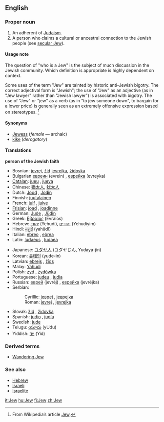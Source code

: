 {{wikipediapar|etymology of the word Jew}}
==English==
===Proper noun===
{{en-noun-reg}}

# An adherent of [[Judaism]].
# A person who claims a cultural or ancestral connection to the Jewish people (see [[secular Jew]]).

====Usage note====

The question of "who is a Jew" is the subject of much discussion in the Jewish community. Which definition is appropriate is highly dependent on context.

Some uses of the term "Jew" are tainted by historic anti-Jewish bigotry. The correct adjectival form is "Jewish"; the use of "Jew" as an adjective (as in "Jew lawyer" rather than "Jewish lawyer") is associated with bigotry. The use of "Jew" or "jew" as a verb (as in "to jew someone down", to bargain for a lower price) is generally seen as an extremely offensive expression based on stereotypes. <ref name="Wikipedia">From Wikipedia’s article [[w:Jew|Jew]].</ref>

====Synonyms====
*[[Jewess]] (''female'' — archaic)
*[[kike]] (''derogatory'')

====Translations====
'''person of the Jewish faith'''
{{top}}
*Bosnian: [[jevrej#Bosnian|jevrej]], [[žid#Bosnian|žid]] {{m}} [[jevrejka#Bosnian|jevrejka]], [[židovka#Bosnian|židovka]] {{f}}
*Bulgarian [[евреин]] (evrein) {{m}}, [[еврейка]] (evreyka) {{f}}
*[[Catalan]]: [[jueu]] {{m}}, [[jueva]] {{f}}
*Chinese: [[猶太人]], [[犹太人]]
*Dutch: [[Jood]] {{m}}, [[Jodin]] {{f}}<!-- should be cap'd.-->
*Finnish: [[juutalainen]]
*French: [[juif]] {{m}}, [[juive]] {{f}}
*[[Frisian]]: [[joad]] {{m}}, [[joadinne]] {{f}}
*German: [[Jude]] {{m}}, [[Jüdin]] {{f}}
*Greek: [[Εβραίος]] (Evraíos) {{m}}
*Hebrew: [[יהודי]] (Yehudi), [[יהודים]] (Yehudiyim) {{p}}
*Hindi: [[यहूदी]] (yahūdī)
*Italian: [[ebreo]] {{m}}, [[ebrea]] {{f}}
*Latin: [[Iudaeus]] {{m}}, [[Iudaea]] {{f}}
{{mid}}
*Japanese: [[ユダヤ人]] (ユダヤじん, Yudaya-jin)
*Korean: [[유태인]] (yude-in)
*Latvian: [[ebrejs]] {{m}}, [[žīds]] {{m}}
*Malay: [[Yahudi]]
*Polish: [[żyd]] {{m}}, [[żydówka]] {{f}}
*Portuguese: [[judeu]] {{m}}, [[judia]] {{f}}
*Russian: [[еврей]] (jevréj) {{m}}, [[еврейка]] (jevréjka) {{f}}
*Serbian:
*:Cyrillic: [[јевреј#Serbian|јевреј]] {{m}}, [[јеврејка#Serbian|јеврејка]] {{f}}
*:Roman: [[jevrej#Serbian|jevrej]] {{m}}, [[jevrejka#Serbian|jevrejka]] {{f}}
*Slovak: [[žid]] {{m}}, [[židovka]] {{f}}
*Spanish: [[judío]] {{m}}, [[judía]] {{f}}
*Swedish: [[jude]]
*Telugu: [[యూదు]] (yUdu)
*Yiddish: [[ייִד]] (Yid) {{m}}
{{bottom}}

===Derived terms===
*[[Wandering Jew]]

===See also===
*[[Hebrew]]
*[[Israeli]]
*[[Israelite]]

[[it:Jew]]
[[hu:Jew]]
[[fi:Jew]]
[[zh:Jew]]